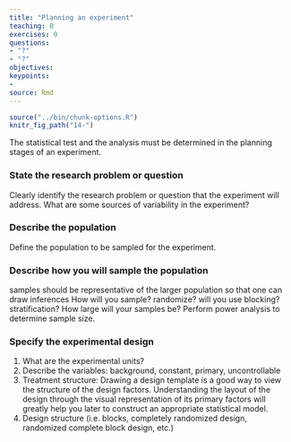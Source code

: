 ```yaml
---
title: "Planning an experiment"
teaching: 0
exercises: 0
questions:
- "?"
- "?"
objectives:
keypoints:
- 
source: Rmd
---
```


```r
source("../bin/chunk-options.R")
knitr_fig_path("14-")
```

The statistical test and the analysis must be determined in the planning stages of an experiment.

### State the research problem or question
Clearly identify the research problem or question that the experiment will address.
What are some sources of variability in the experiment?

### Describe the population
Define the population to be sampled for the experiment.

### Describe how you will sample the population
samples should be representative of the larger population so that one can draw inferences
How will you sample? randomize? will you use blocking? stratification?
How large will your samples be?
Perform power analysis to determine sample size.

### Specify the experimental design

1. What are the experimental units?
2. Describe the variables: background, constant, primary, uncontrollable
3. Treatment structure: Drawing a design template is a good way to view the structure of the design factors.
Understanding the layout of the design through the visual representation of its primary factors
will greatly help you later to construct an appropriate statistical model. 
4. Design structure (i.e. blocks, completely randomized design, randomized complete block design, etc.)
